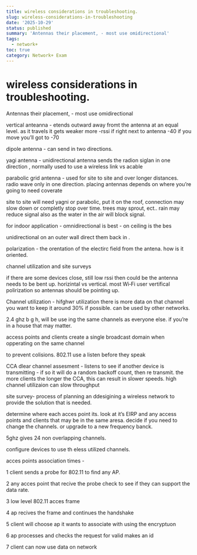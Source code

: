 ```yaml
---
title: wireless considerations in troubleshooting.
slug: wireless-considerations-in-troubleshooting
date: '2025-10-29'
status: published
summary: 'Antennas their placement, - most use omidirectional'
tags:
  - network+
toc: true
category: Network+ Exam
---
```


# wireless considerations in troubleshooting.

Antennas their placement, - most use omidirectional 

vertical anteanna - etends outward away fromt the antenna at an equal level. as it travels it gets weaker more -rssi if right next to antenna -40 if you move you’ll got to -70 

dipole antenna - can send in two directions. 

yagi antenna - unidirectional antenna sends the radion siglan in one direction , normally used to use a wireless link vs acable 

parabolic grid antenna - used for site to site and over longer distances. radio wave only in one direction. placing antennas depends on where you’re going to need coverate 

site to site will need yagni or parabolic, put it on the roof, connection may slow down or completly stop over time. trees may sprout, ect.. rain may reduce signal also as the water in the air will block signal. 

for indoor application - omnidirectional is best - on ceiling is the bes 

unidirectional on an outer wall direct them back in . 

polarization - the orentation of the electirc field from the antena. how is it oriented. 

channel utilization and site surveys 

if there are some devices close, still low rssi then could be the antenna needs to be bent up. horizintal vs vertical. most Wi‑Fi user vertifical polirization so antennas should be pointing up. 

Channel utilization - hifghwr utilization there is more data on that channel you want to keep it around 30% if possible. can be used by other networks. 

2.4 ghz b g h, will be use ing the same channels as everyone else. if you’re in a house that may matter. 

access points and clients create a single broadcast domain when opperating on the same channel 

to prevent colisions. 802.11 use a listen before they speak 

CCA dlear channel assesment - listens to see if another device is transmitting - if so it will do a random backoff count, then re transmit. the more clients the longer the CCA, this can result in slower speeds. high channel utilizaion can slow throughput 

site survey- process of planning an ddesigining a wireless network to provide the solution that is needed. 

determine where each acces point its. look at it’s EIRP and any access points and clients that may be in the same aresa. decide if you need to change the channels. or upgrade to a new frequency banck. 

5ghz gives 24 non overlapping channels. 

configure devices to use th eless utilized channels. 

acces points association times -  

1 client sends a probe for 802.11 to find any AP. 

2 any acces point that recive the probe check to see if they can support the data rate. 

3 low level 802.11 acces frame 

4 ap recives the frame and continues the handshake 

5 client will choose ap it wants to associate with using the encryptuon

6 ap processes and checks the request for valid makes an id 

7 client can now use data on network
